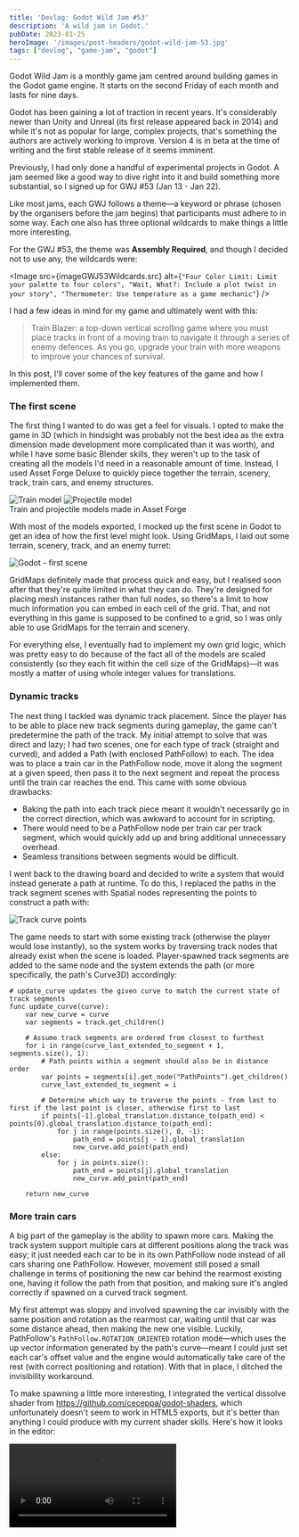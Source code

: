 ```yaml
---
title: 'Devlog: Godot Wild Jam #53'
description: 'A wild jam in Godot.'
pubDate: 2023-01-25
heroImage: '/images/post-headers/godot-wild-jam-53.jpg'
tags: ["devlog", "game-jam", "godot"]
---
```


<ExternalLink url="https://godotwildjam.com/">Godot Wild Jam</ExternalLink> is a monthly game jam centred around building games in the <ExternalLink url="https://godotengine.org/">Godot game engine</ExternalLink>. It starts on the second Friday of each month and lasts for nine days.

Godot has been gaining a lot of traction in recent years. It's considerably newer than Unity and Unreal (its first release appeared back in 2014) and while it's not as popular for large, complex projects, <ExternalLink url="https://godotengine.org/article/whats-missing-in-godot-for-aaa/">that's something the authors are actively working to improve</ExternalLink>. Version 4 is in beta at the time of writing and the first stable release of it seems imminent.

Previously, I had only done a handful of experimental projects in Godot. A jam seemed like a good way to dive right into it and build something more substantial, so I signed up for GWJ #53 (Jan 13 - Jan 22).

Like most jams, each GWJ follows a theme—a keyword or phrase (chosen by the organisers before the jam begins) that participants must adhere to in some way. Each one also has three optional wildcards to make things a little more interesting.

For the GWJ #53, the theme was **Assembly Required**, and though I decided not to use any, the wildcards were:

<Image src={imageGWJ53Wildcards.src} alt={`"Four Color Limit: Limit your palette to four colors", "Wait, What?: Include a plot twist in your story", "Thermometer: Use temperature as a game mechanic"`} />

I had a few ideas in mind for my game and ultimately went with this:

> Train Blazer: a top-down vertical scrolling game where you must place tracks in front of a moving train to navigate it through a series of enemy defences. As you go, upgrade your train with more weapons to improve your chances of survival.

In this post, I'll cover some of the key features of the game and how I implemented them.

### The first scene

The first thing I wanted to do was get a feel for visuals. I opted to make the game in 3D (which in hindsight was probably not the best idea as the extra dimension made development more complicated than it was worth), and while I have some basic Blender skills, they weren't up to the task of creating all the models I'd need in a reasonable amount of time. Instead, I used <ExternalLink url="https://assetforge.io/">Asset Forge Deluxe</ExternalLink> to quickly piece together the terrain, scenery, track, train cars, and enemy structures.

<Image src={screenshotAssetForgeTrain.src} alt="Train model" />

<Image src={screenshotAssetForgeProjectile.src} alt="Projectile model" />

<div class="caption">Train and projectile models made in Asset Forge</div>

With most of the models exported, I mocked up the first scene in Godot to get an idea of how the first level might look. Using <ExternalLink url="https://docs.godotengine.org/en/stable/tutorials/3d/using_gridmaps.html">GridMaps</ExternalLink>, I laid out some terrain, scenery, track, and an enemy turret:

<Image src={screenshotGodotFirstScene.src} alt="Godot - first scene" />

GridMaps definitely made that process quick and easy, but I realised soon after that they're quite limited in what they can do. They're designed for placing mesh instances rather than full nodes, so there's a limit to how much information you can embed in each cell of the grid. That, and not everything in this game is supposed to be confined to a grid, so I was only able to use GridMaps for the terrain and scenery.

For everything else, I eventually had to implement my own grid logic, which was pretty easy to do because of the fact all of the models are scaled consistently (so they each fit within the cell size of the GridMaps)—it was mostly a matter of using whole integer values for translations.

### Dynamic tracks

The next thing I tackled was dynamic track placement. Since the player has to be able to place new track segments during gameplay, the game can't predetermine the path of the track. My initial attempt to solve that was direct and lazy; I had two scenes, one for each type of track (straight and curved), and added a <ExternalLink url="https://docs.godotengine.org/en/stable/classes/class_path.html">Path</ExternalLink> (with enclosed <ExternalLink url="https://docs.godotengine.org/en/stable/classes/class_pathfollow.html#class-pathfollow">PathFollow</ExternalLink>) to each. The idea was to place a train car in the PathFollow node, move it along the segment at a given speed, then pass it to the next segment and repeat the process until the train car reaches the end. This came with some obvious drawbacks:

* Baking the path into each track piece meant it wouldn't necessarily go in the correct direction, which was awkward to account for in scripting.
* There would need to be a PathFollow node per train car per track segment, which would quickly add up and bring additional unnecessary overhead.
* Seamless transitions between segments would be difficult.

I went back to the drawing board and decided to write a system that would instead generate a path at runtime. To do this, I replaced the paths in the track segment scenes with <ExternalLink url="https://docs.godotengine.org/en/stable/classes/class_spatial.html">Spatial</ExternalLink> nodes representing the points to construct a path with:

<Image src={screenshotGodotTrackPoints.src} alt="Track curve points" />

The game needs to start with some existing track (otherwise the player would lose instantly), so the system works by traversing track nodes that already exist when the scene is loaded. Player-spawned track segments are added to the same node and the system extends the path (or more specifically, the path's <ExternalLink url="https://docs.godotengine.org/en/stable/classes/class_curve3d.html">Curve3D</ExternalLink>) accordingly:

```gdscript
# update_curve updates the given curve to match the current state of track segments
func update_curve(curve):
    var new_curve = curve
    var segments = track.get_children()

    # Assume track segments are ordered from closest to furthest
    for i in range(curve_last_extended_to_segment + 1, segments.size(), 1):
        # Path points within a segment should also be in distance order
        var points = segments[i].get_node("PathPoints").get_children()
        curve_last_extended_to_segment = i

        # Determine which way to traverse the points - from last to first if the last point is closer, otherwise first to last
        if points[-1].global_translation.distance_to(path_end) < points[0].global_translation.distance_to(path_end):
            for j in range(points.size(), 0, -1):
                path_end = points[j - 1].global_translation
                new_curve.add_point(path_end)
        else:
            for j in points.size():
                path_end = points[j].global_translation
                new_curve.add_point(path_end)

    return new_curve
```

### More train cars

A big part of the gameplay is the ability to spawn more cars. Making the track system support multiple cars at different positions along the track was easy; it just needed each car to be in its own PathFollow node instead of all cars sharing one PathFollow. However, movement still posed a small challenge in terms of positioning the new car behind the rearmost existing one, having it follow the path from that position, and making sure it's angled correctly if spawned on a curved track segment.

My first attempt was sloppy and involved spawning the car invisibly with the same position and rotation as the rearmost car, waiting until that car was some distance ahead, then making the new one visible. Luckily, PathFollow's `PathFollow.ROTATION_ORIENTED` rotation mode—which uses the up vector information generated by the path's curve—meant I could just set each car's offset value and the engine would automatically take care of the rest (with correct positioning and rotation). With that in place, I ditched the invisibility workaround.

To make spawning a little more interesting, I integrated the vertical dissolve shader from <ExternalLink url="https://github.com/ceceppa/godot-shaders">https://github.com/ceceppa/godot-shaders</ExternalLink>, which unfortunately doesn't seem to work in HTML5 exports, but it's better than anything I could produce with my current shader skills. Here's how it looks in the editor:

<Video src={videoTrainSpawnEffect} type="video/mp4" isLoop={true} />

### Weapons

My original plan was to have a few different weapon types and create some size variants of each. By the end of the jam, I was only able to implement missile-firing turrets, but that was enough to at least prove out the combat. To make turrets work, I needed three things: an aggro radius, an aiming/targeting system, and a projectile to fire. I started with enemy turrets.

For the aggro radius, I simply used an <ExternalLink url="https://docs.godotengine.org/en/stable/classes/class_area.html">Area</ExternalLink> with a cylindrical <ExternalLink url="https://docs.godotengine.org/en/stable/classes/class_collisionshape.html">CollisionShape</ExternalLink> to represent the aggro radius. All I needed to do was connect the `body_entered(node: Node)` and `body_exited(node: Node)` <ExternalLink url="https://docs.godotengine.org/en/stable/getting_started/step_by_step/signals.html">signals</ExternalLink> to a script and use <ExternalLink url="https://docs.godotengine.org/en/stable/tutorials/scripting/groups.html">Groups</ExternalLink> to skip any nodes I don't want the turret to react to.

For targeting, I kept track of relevant nodes entering the aggro radius and prioritised the oldest one as a target. As long as a target exists, the turret rotates towards it (with some linear interpolation) and initiates firing based on a given interval.

For the projectile, I created a missile in Asset Forge (as seen earlier in the post) and used the engine flame shader from <ExternalLink url="https://github.com/miskatonicstudio/godot-experiments">https://github.com/miskatonicstudio/godot-experiments</ExternalLink> for the exhaust effect:

<Video src={videoMissileShader} type="video/mp4" isLoop={true} />

For the firing logic itself, I used Spatial nodes placed in the turret scene to represent the points at which projectiles should be spawned (which I named "muzzle points"), similar to how I approached path generation for the tracks. When a projectile is spawned, it inherits both the position and rotation of the muzzle point, but it's added to the root of the scene tree so that it can move independently of the turret.

I went through a few iterations of that system over the course of the jam, and while it still has room for refinements, I was able to refactor it into something that could be applied to the player's train turrets as well.

<Image src={screenshotTurretScriptExports.src} alt="Turret script exports" caption="Configuration exposed by the turret script" />

To make the missiles explode on impact, I just used more of Godot's physics nodes: a <ExternalLink url="https://docs.godotengine.org/en/stable/classes/class_staticbody.html">StaticBody</ExternalLink> on the missile itself and <ExternalLink url="https://docs.godotengine.org/en/stable/classes/class_area.html">Area</ExternalLink> nodes on anything missiles should be able to hit (the terrain and the train cars). To make the impact more visually appealing, I integrated the explosion effect from <ExternalLink url="https://github.com/drcd1/GodotSimpleExplosionVFX">https://github.com/drcd1/GodotSimpleExplosionVFX</ExternalLink>:

<Video src={videoExplosionVFX} type="video/mp4" isLoop={true} />

With all of those pieces in place, all that was left to make combat work was to add some simple health/integrity values to both the enemy structures and terrain. To save time, I hard-coded damage handling—not ideal, but it was a quick and easy solution that I could easily balance. If I had more time to implement more structures and train cars, I probably would have refactored it into something more robust first.

### Track placement & custom grid system

Like I mentioned early in the post, I ended up writing my own grid logic to support the system that would determine where track segments could be placed. I essentially needed a way of querying all of the GridMap nodes and the set of enemy turret nodes to know where a given track segment (with a specified rotation) could legally be placed. To that end, I wrote a script to maintain two dictionaries (the closest thing to sets in GDScript)—one for occupied positions and another for terrain positions:

```gdscript
extends Spatial

onready var grid_terrain = get_node("GridMaps/Terrain")
onready var grid_scenery_small = get_node("GridMaps/ScenerySmall")
onready var grid_scenery_large = get_node("GridMaps/SceneryLarge")

var occupied_positions = {}
var placeable_terrain_positions = {}

func _ready():
    for child in $Track.get_children():
        add_node(child)

    for child in $Enemy.get_children():
        add_node(child)

    # TODO: Find a better solution to dealing with the offset grid coordinates
    for pos in grid_scenery_small.get_used_cells():
        add_position(Vector3(pos.x + 1, 0, pos.z + 1))

    for pos in grid_scenery_large.get_used_cells():
        var vec3 = Vector3(pos.x + 1, 0, pos.z + 1)
        add_position(vec3)

    # Count centre terrain pieces only
    for pos in grid_terrain.get_used_cells_by_item(0):
        placeable_terrain_positions[Vector2(pos.x, pos.z)] = true

func add_node(node: Node):
    add_position(node.global_translation)

func add_position(pos: Vector3):
    occupied_positions[Vector2(pos.x, pos.z)] = true

func remove_position(pos: Vector3):
    occupied_positions[Vector2(pos.x, pos.z)] = false

func is_position_valid(position: Vector3):
    # position is expected to be in world space
    var vec2 = Vector2(position.x, position.z)
    return not occupied_positions.has(vec2) and placeable_terrain_positions.has(vec2)
```

I decided early on to make it so that newly placed track could only lead north, east, or west, which not only makes sense for the goal of the game (you need to go north, so why backtrack?), it also significantly simplified track validation because it's impossible to lay track that would enclose itself and trap the train.

### Audio

I invested very little time in audio—around thirty minutes at most—mainly because the game only needed a very limited set of sound effects. For the explosions, I used some effects from <ExternalLink url="https://www.zapsplat.com/">zapsplat.com</ExternalLink>, which is an excellent source of royalty-free sound effects in reasonably good quality.

For the music, I used an old track I wrote a long time (almost ten years!) ago. I recalled some people commenting at the time that it sounded like it would go well in a video game, and it has a steadily increasing tempo, which seemed to fit the concept of this game in particular. If I decide to continue working on the game, I'd like to explore dynamic music that builds up based on game state, and perhaps have the speed of the train gradually increase alongside the tempo.

Aside from the music, I created two sound effects: the missile launch sound and the UI click. For the missile launch, I blew against the edge of some card a dozen or so times, took the best samples, cleaned them up, and added some reverb. For the UI click, I recorded a click from a bed sheet strap and used a high pass filter to make it more crisp and subtle.

<Audio src={audioRocketFire} type="audio/wav" caption="Audio sample - rocket fire" />

<Audio src={audioUIClick} type="audio/wav" caption="Audio sample - UI click" />

### UI

I worked on the UI throughout the project, adding to it in small increments as parts of the gameplay and features needed for user input came together. I think I could have done a much better job of the UI were it not for time constraints, but it could be much worse! For the font, I used Bebas Neue (see <ExternalLink url="https://fonts.google.com/specimen/Bebas+Neue">Google Fonts</ExternalLink>), which was fine for some elements but the all-caps is a little too much for paragraphs of text. An expanded font family would certainly be an improvement.

For the buttons, I opted to create some textures for the normal, hovered, and pressed states in Photoshop. I didn't use <ExternalLink url="https://en.wikipedia.org/wiki/9-slice_scaling">9-slicing</ExternalLink>, so the buttons all ended up being the same aspect ratio and scale, but that wasn't a problem since I only used buttons in the main menus and in-game pause menu.

<Image src={screenshotMainMenu.src} alt="Main menu" caption="The main menu" />

For the HUD, I wanted to use icons for all of the track pieces and train cars. I'm pretty sure there's a way of rendering these in Godot, but Asset Forge has a straightforward sprite export feature, so I exported PNGs with that and spent some more time in Photoshop designing circular button textures with normal/hovered/pressed states.

Aside from creating some textures for the health bars (one in the HUD for the train integrity and one drawn in world space above each enemy structure), the rest of the UI work was mostly a combination of layout adjustments in the editor and script work to hook things up. In terms of interactivity, the most important part of the HUD is the bottom section, which hosts the options for laying down track as well as buying additional train cars.

<Image src={screenshotHUDBottom.src} alt="HUD - bottom section" caption="The bottom section of the HUD" />

Like some other parts of the game, I used <ExternalLink url="https://docs.godotengine.org/en/stable/getting_started/step_by_step/signals.html">signals</ExternalLink> for both upwards and lateral communication in the scene tree and direct calls to script functions for downwards communication. For example, the HUD script receives signals for button presses, changes to the train's integrity value, (un)pausing the game, and win/loss conditions (to show the corresponding modal UI to the player).

One of the biggest issues with the UI turned out to be its poor response to lower resolutions, since I developed the game on my 3440x1440 ultrawide and didn't test at lower resolutions as much as I should have. But just like everything else in a jam, that's something I might have addressed if I had more time!

---

That covers the more interesting (or perhaps not so interesting depending on your experience with Godot!) aspects of the game. If I decide to continue working on it, I'll consider redeveloping it in 2D and creating the artwork myself with <ExternalLink url="https://www.aseprite.org/">Aseprite</ExternalLink>. Some of the best submissions I played in this jam are polished 2D experiences with tightly defined scope and a nice pixel art style, so I could probably learn a thing or two from those.

The game is <ExternalLink url="https://riari89.itch.io/train-blazer">hosted on itch.io</ExternalLink> if you'd like to try it, and the source is available on GitHub at https://github.com/Riari/gwj-jan-2023. Thanks for reading!